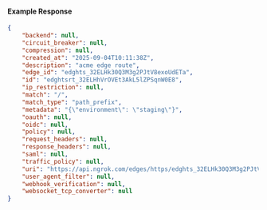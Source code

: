 #### Example Response

```json
{
	"backend": null,
	"circuit_breaker": null,
	"compression": null,
	"created_at": "2025-09-04T10:11:38Z",
	"description": "acme edge route",
	"edge_id": "edghts_32ELHk30Q3M3g2PJtV8exoUdETa",
	"id": "edghtsrt_32ELHhVrOVEt3AkL5lZPSqnW0E8",
	"ip_restriction": null,
	"match": "/",
	"match_type": "path_prefix",
	"metadata": "{\"environment\": \"staging\"}",
	"oauth": null,
	"oidc": null,
	"policy": null,
	"request_headers": null,
	"response_headers": null,
	"saml": null,
	"traffic_policy": null,
	"uri": "https://api.ngrok.com/edges/https/edghts_32ELHk30Q3M3g2PJtV8exoUdETa/routes/edghtsrt_32ELHhVrOVEt3AkL5lZPSqnW0E8",
	"user_agent_filter": null,
	"webhook_verification": null,
	"websocket_tcp_converter": null
}
```
